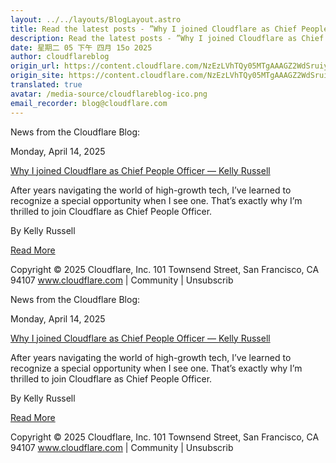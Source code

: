 ```yaml
---
layout: ../../layouts/BlogLayout.astro
title: Read the latest posts - ”Why I joined Cloudflare as Chief People Officer — Kelly Russell”
description: Read the latest posts - ”Why I joined Cloudflare as Chief People Officer — Kelly Russell”
date: 星期二 05 下午 四月 15o 2025
author: cloudflareblog
origin_url: https://content.cloudflare.com/NzEzLVhTQy05MTgAAAGZ2WdSruiyCyEKHvifEzRo3MKeYZjnNEkS-9UQd7xnPdsbV0ikYAFya5SJBrSMmZqvQIHelps=
origin_site: https://content.cloudflare.com/NzEzLVhTQy05MTgAAAGZ2WdSruiyCyEKHvifEzRo3MKeYZjnNEkS-9UQd7xnPdsbV0ikYAFya5SJBrSMmZqvQIHelps=
translated: true
avatar: /media-source/cloudflareblog-ico.png
email_recorder: blog@cloudflare.com
---
```



<Reference client:only="react" title="Read the latest posts - ”Why I joined Cloudflare as Chief People Officer — Kelly Russell”" url="https://content.cloudflare.com/NzEzLVhTQy05MTgAAAGZ2WdSruiyCyEKHvifEzRo3MKeYZjnNEkS-9UQd7xnPdsbV0ikYAFya5SJBrSMmZqvQIHelps=" />

<Detail client:only="react">
	News from the Cloudflare Blog:

Monday, April 14, 2025

[Why I joined Cloudflare as Chief People Officer — Kelly Russell](https://content.cloudflare.com/NzEzLVhTQy05MTgAAAGZ2WdSruiyCyEKHvifEzRo3MKeYZjnNEkS-9UQd7xnPdsbV0ikYAFya5SJBrSMmZqvQIHelps=)

After years navigating the world of high-growth tech, I’ve learned to recognize a special opportunity when I see one. That’s exactly why I’m thrilled to join Cloudflare as Chief People Officer.

By Kelly Russell

[Read More](https://content.cloudflare.com/NzEzLVhTQy05MTgAAAGZ2WdSruiyCyEKHvifEzRo3MKeYZjnNEkS-9UQd7xnPdsbV0ikYAFya5SJBrSMmZqvQIHelps=)

Copyright © 2025 Cloudflare, Inc. 101 Townsend Street, San Francisco, CA 94107 www.cloudflare.com | Community | Unsubscrib
</Detail>

News from the Cloudflare Blog:

Monday, April 14, 2025

[Why I joined Cloudflare as Chief People Officer — Kelly Russell](https://content.cloudflare.com/NzEzLVhTQy05MTgAAAGZ2WdSruiyCyEKHvifEzRo3MKeYZjnNEkS-9UQd7xnPdsbV0ikYAFya5SJBrSMmZqvQIHelps=)

After years navigating the world of high-growth tech, I’ve learned to recognize a special opportunity when I see one. That’s exactly why I’m thrilled to join Cloudflare as Chief People Officer.

By Kelly Russell

[Read More](https://content.cloudflare.com/NzEzLVhTQy05MTgAAAGZ2WdSruiyCyEKHvifEzRo3MKeYZjnNEkS-9UQd7xnPdsbV0ikYAFya5SJBrSMmZqvQIHelps=)

Copyright © 2025 Cloudflare, Inc. 101 Townsend Street, San Francisco, CA 94107 www.cloudflare.com | Community | Unsubscrib


